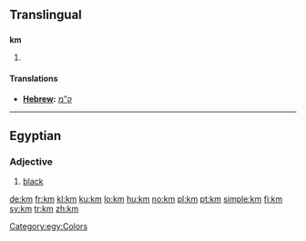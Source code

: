 {{also|.km|KM}}
==Translingual==

==={{abbreviation|mul}}===
'''km'''

# {{SI-unit-abb2|kilo|meter|metre|[[length]]}}

====Translations====
* '''[[Hebrew]]: ''' [[ק”מ]]
----
==Egyptian==
===Adjective===
{{infl|egy|adjective|head=<hiero>km-m-D3</hiero>}}
# [[black]]

[[Category:egy:Colors]]

[[de:km]]
[[fr:km]]
[[kl:km]]
[[ku:km]]
[[lo:km]]
[[hu:km]]
[[no:km]]
[[pl:km]]
[[pt:km]]
[[simple:km]]
[[fi:km]]
[[sv:km]]
[[tr:km]]
[[zh:km]]